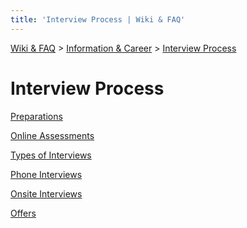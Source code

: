 ```yaml
---
title: 'Interview Process | Wiki & FAQ'
---
```



[Wiki & FAQ](/wiki-faq) > [Information & Career](/wiki-faq/information-career) > [Interview Process](/wiki-faq/information-career/interview-process)

<h1 className={styles.bigTitle}>Interview Process</h1>

[Preparations](/wiki-faq/information-career/interview-process/preparations)

[Online Assessments](/wiki-faq/information-career/interview-process/online-assessments)

[Types of Interviews](/wiki-faq/information-career/interview-process/types-of-interviews)

[Phone Interviews](/wiki-faq/information-career/interview-process/phone-interviews)

[Onsite Interviews](/wiki-faq/information-career/interview-process/onsite-interviews)

[Offers](/wiki-faq/information-career/interview-process/offers)
